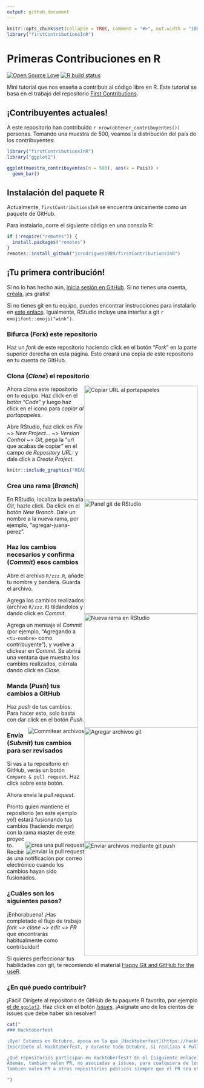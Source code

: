 ```yaml
---
output: github_document
---
```


```r
knitr::opts_chunk$set(collapse = TRUE, comment = "#>", out.width = "100%")
library("firstContributionsInR")

```

# Primeras Contribuciones en R

<!-- badges: start -->
[![Open Source Love](https://badges.frapsoft.com/os/v1/open-source.png)](https://github.com/ellerbrock/open-source-badges/)
[![R build status](https://github.com/jcrodriguez1989/firstContributionsInR/workflows/R-CMD-check/badge.svg)](https://github.com/jcrodriguez1989/firstContributionsInR/actions)
<!-- badges: end -->

Mini tutorial que nos enseña a contribuir al código libre en R. Este tutorial se basa en el trabajo 
del repositorio [First Contributions
](https://github.com/firstcontributions/first-contributions/blob/master/translations/README.es.md).

## ¡Contribuyentes actuales!

A este repositorio han contribuido `r nrow(obtener_contribuyentes())` personas.
Tomando una muestra de 500, veamos la distribución del país de los contribuyentes:

```r
library("firstContributionsInR")
library("ggplot2")

ggplot(muestra_contribuyentes(n = 500), aes(x = Pais)) +
  geom_bar()
```

## Instalación del paquete R

Actualmente, `firstContributionsInR` se encuentra únicamente como un paquete de
GitHub.

Para instalarlo, corre el siguiente código en una consola R:

```r
if (!require("remotes")) {
  install.packages("remotes")
}
remotes::install_github("jcrodriguez1989/firstContributionsInR")
```

## ¡Tu primera contribución!

Si no lo has hecho aún, [inicia sesión en GitHub](https://github.com/login). Si no tienes una cuenta, [créala](https://github.com/join), ¡es gratis!

Si no tienes git en tu equipo, puedes encontrar instrucciones para instalarlo en [este enlace](https://help.github.com/articles/set-up-git/). Igualmente, RStudio incluye una interfaz a git `r emojifont::emoji("wink")`.

### Bifurca (*Fork*) este repositorio

Haz un *fork* de este repositorio haciendo click en el botón "*Fork*" en la parte superior derecha en esta página.
Esto creará una copia de este repositorio en tu cuenta de GitHub.

### Clona (*Clone*) el repositorio

<img style="float: right;" width="300" src="README_files/capturas/copy-to-clipboard.png" alt="Copiar URL al portapapeles" />

Ahora clona este repositorio en tu equipo. Haz click en el botón "*Code*" y luego haz click en el icono para *copiar al portapapeles*.

Abre RStudio, haz click en *File* ~> *New Project...* ~> *Version Control* ~> *Git*, pega la "url que acabas de copiar" en el campo de *Repository URL:* y dale click a *Create Project*.


```r
knitr::include_graphics("README_files/capturas/rstudio-clone.png")
```

### Crea una rama (*Branch*)

<img style="float: right;" width="300" src="README_files/capturas/rstudio-git.png" alt="Panel git de RStudio" />

En RStudio, localiza la pestaña *Git*, hazle click. Da click en el botón *New Branch*. Dale un nombre a la nueva rama, por ejemplo, "agregar-juana-perez".

<img style="float: right;" width="300" src="README_files/capturas/rstudio-branch.png" alt="Nueva rama en RStudio" />

### Haz los cambios necesarios y confirma (*Commit*) esos cambios

Abre el archivo `R/zzz.R`, añade tu nombre y bandera. Guarda el archivo.

Agrega los cambios realizados (archivo `R/zzz.R`) tildándolos y dando click en *Commit*.

<img style="float: right;" width="300" src="README_files/capturas/rstudio-add.png" alt="Agregar archivos git" />

Agrega un mensaje al *Commit* (por ejemplo, "Agregando a `<tu-nombre>` como contribuyente"), y vuelve a clickear en *Commit*. Se abrirá una ventana que muestra los cambios realizados, ciérrala dando click en *Close*.

<img style="float: right;" src="README_files/capturas/rstudio-commit.png" alt="Commitear archivos" />

### Manda (*Push*) tus cambios a GitHub

Haz *push* de tus cambios. Para hacer esto, solo basta con dar click en el botón *Push*.

<img style="float: right;" width="300" src="README_files/capturas/rstudio-push.png" alt="Enviar archivos mediante git push" />

### Envía (*Submit*) tus cambios para ser revisados

Si vas a tu repositorio en GitHub, verás un botón `Compare & pull request`. Haz click sobre este botón.

<img style="float: right;" src="README_files/capturas/compare-and-pull.png" alt="crea una pull request" />

Ahora envía la *pull request*.

<img style="float: right;" src="README_files/capturas/submit-pull-request.png" alt="enviar la pull request" />

Pronto quien mantiene el repositorio (en este ejemplo yo!) estará fusionando tus cambios (haciendo *merge*) con la rama master de este proyecto. Recibirás una notificación por correo electrónico cuando los cambios hayan sido fusionados.

### ¿Cuáles son los siguientes pasos?

¡Enhorabuena! ¡Has completado el flujo de trabajo *_fork ~> clone ~> edit ~> PR_* que encontrarás habitualmente como contribuidor!

Si quieres perfeccionar tus habilidades con git, te recomiendo el material [Happy Git and GitHub for the useR
](https://happygitwithr.com/).

### ¿En qué puedo contribuir?

¡Fácil! Dirígete al repositorio de GitHub de tu paquete R favorito, por ejemplo [el de `ggplot2`](https://github.com/tidyverse/ggplot2). Haz click en el botón [*Issues*](https://github.com/tidyverse/ggplot2/issues). ¡Asígnate uno de los cientos de issues que debe haber sin resolver!

```r
cat("
### Hacktoberfest

¡Oye! Estamos en Octubre, época en la que [Hacktoberfest](https://hacktoberfest.digitalocean.com/) nos premia por contribuir al código libre!
Inscríbete al Hacktoberfest, y durante todo Octubre, si realizas 4 Pull Requests a repositorios adheridos, recibirás un premio por ello!

¿Qué repositorios participan en Hacktoberfest? En el [siguiente enlace](https://github.com/search?l=R&q=label%3Ahacktoberfest+state%3Aopen+no%3Aassignee+is%3Aissue&type=Issues) encontrarás repositorios R para los cuales sus creadores han marcado issues fácilmente solucionables durante el Hacktoberfest.
Además, también valen PR, no asociadas a issues, para cualquiera de los repositorios R de [esta lista](https://github.com/topics/hacktoberfest?l=R).
También valen PR a otros repositorios públicos siempre que el PR sea etiquetado como _hacktoberfest-accepted_ por quien mantiene el repositorio.

")
```

